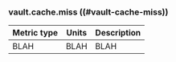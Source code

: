 ### vault.cache.miss ((#vault-cache-miss))

Metric type | Units | Description
----------- | ----- | -----------
BLAH     | BLAH    | BLAH